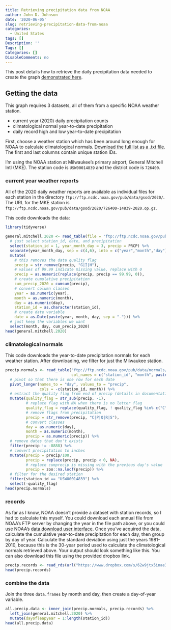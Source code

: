 ```yaml
---
title: Retrieving precipitation data from NOAA
author: John D. Johnson
date: '2020-06-05'
slug: retrieving-precipitation-data-from-noaa
categories:
  - United States
tags: []
Description: ''
Tags: []
Categories: []
DisableComments: no
---
```


This post details how to retrieve the daily precipitation data needed to create the graph [demonstrated here](https://johndjohnson.info/post/how-to-build-a-tufte-style-weather-graph-in-r-using-ggplot2/).

## Getting the data
This graph requires 3 datasets, all of them from a specific NOAA weather station.

* current year (2020) daily precipitation counts
* climatological normal year-to-date precipitation
* daily record high and low year-to-date precipitation

First, choose a weather station which has been around long enough for NOAA to calculate climatological normals. [Download the full list as a .txt file](ftp://ftp.ncdc.noaa.gov/pub/data/normals/1981-2010/station-inventories/allstations.txt). The first and last columns contain unique station IDs.

I'm using the NOAA station at Milwaukee's primary airport, General Mitchell Intl (MKE). The station code is `USW00014839` and the district code is `726400`. 

### current year weather reports

All of the 2020 daily weather reports are available as individual files for each station in the directory `ftp://ftp.ncdc.noaa.gov/pub/data/gsod/2020/`. The URL for the MKE station is `ftp://ftp.ncdc.noaa.gov/pub/data/gsod/2020/726400-14839-2020.op.gz`. 

This code downloads the data:

```r
library(tidyverse)

general.mitchell.2020 <- read_table(file = "ftp://ftp.ncdc.noaa.gov/pub/data/gsod/2020/726400-14839-2020.op.gz") %>%
  # just select station_id, date, and precipitation
  select(station_id = 1, year_month_day = 3, precip = PRCP) %>%
  separate(year_month_day, sep = c(4,6), into = c("year","month","day")) %>%
  mutate(
    # this removes the data quality flag
    precip = str_remove(precip, "G|I|H"),
    # values of 99.99 indicate missing value, replace with 0
    precip = as.numeric(replace(precip, precip == 99.99, 0)),
    # create cumulative precipitation
    cum_precip_2020 = cumsum(precip),
    # convert column classes
    year = as.numeric(year),
    month = as.numeric(month),
    day = as.numeric(day),
    station_id = as.character(station_id),
    # create date variable
    date = as.Date(paste(year, month, day, sep = "-"))) %>%
  # just keep the variables we want
  select(month, day, cum_precip_2020)
head(general.mitchell.2020)
```

### climatological normals

This code downloads the year-to-date precipitation normals for each weather station. After downloading, we filter for just the Milwaukee station.

```r
precip.normals <- read_table("ftp://ftp.ncdc.noaa.gov/pub/data/normals/1981-2010/products/precipitation/ytd-prcp-normal.txt",
                             col_names = c("station_id", "month", paste(1:31))) %>%
  # pivot so that there is one row for each date
  pivot_longer(names_to = "day", values_to = "precip",
               cols = -c(station_id, month)) %>%
  # extract the quality flag from end of precip (details in documentation)
  mutate(quality_flag = str_sub(precip, -1),
         # replace flag with NA when there is no letter flag
         quality_flag = replace(quality_flag, ! quality_flag %in% c("C","P","Q","R","S"), NA),
         # remove flags from precipitation
         precip = str_remove(precip, "C|P|Q|R|S"),
         # convert classes
         day = as.numeric(day),
         month = as.numeric(month),
         precip = as.numeric(precip)) %>%
  # remove dates that don't exists
  filter(precip != -8888) %>%
  # convert precipitation to inches
  mutate(precip = precip/100,
         precip = replace(precip, precip < 0, NA),
         # replace cumprecip is missing with the previous day's value
         precip = zoo::na.locf(precip)) %>%
  # filter for the desired station
  filter(station_id == "USW00014839") %>%
  select(-quality_flag)
head(precip.normals)
```

### records

As far as I know, NOAA doesn't provide a dataset with station records, so I had to calculate this myself. You could download each annual file from NOAA's FTP server by changing the year in the file path above, or you could use NOAA's [data download user interface](https://www.ncdc.noaa.gov/cdo-web/datatools/lcd). Once you've acquired the data, calculate the cumulative year-to-date precipitation for each day, then group by day of year. Calculate the standard deviation using just the years 1981-2010, because this is the 30-year period used to calculate the climatological normals retrieved above. Your output should look something like this. You can also download this file using the provided dropbox link.

```r
precip.records <- read_rds(url("https://www.dropbox.com/s/62w9jtx5inae3l8/MKE_precip_records.rds?dl=1"))
head(precip.records)
```

### combine the data

Join the three `data.frames` by month and day, then create a day-of-year variable.

```r
all.precip.data <- inner_join(precip.normals, precip.records) %>%
  left_join(general.mitchell.2020) %>%
  mutate(dayofleapyear = 1:length(station_id))
head(all.precip.data)
```
